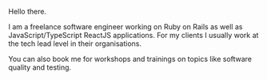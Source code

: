 Hello there.

I am a freelance software engineer working on Ruby on Rails as well as JavaScript/TypeScript ReactJS applications.
For my clients I usually work at the tech lead level in their organisations.

You can also book me for workshops and trainings on topics like software quality and testing.